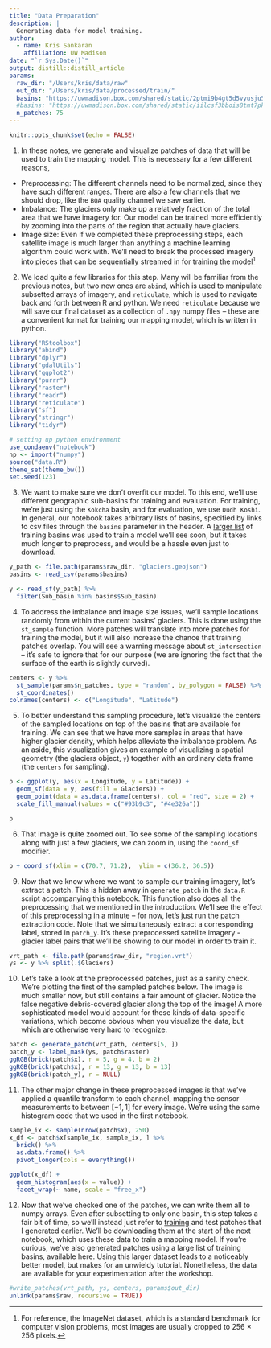 ```yaml
---
title: "Data Preparation"
description: |
  Generating data for model training.
author:
  - name: Kris Sankaran
    affiliation: UW Madison
date: "`r Sys.Date()`"
output: distill::distill_article
params:
  raw_dir: "/Users/kris/data/raw"
  out_dir: "/Users/kris/data/processed/train/"
  basins: "https://uwmadison.box.com/shared/static/2ptmi9b4gt5d5vyusju5u8kn5n1s6hnd.csv"
  #basins: "https://uwmadison.box.com/shared/static/iilcsf3bbois8tmt7pklriu219s4wlu6.csv" # for test basins
  n_patches: 75
---
```


```r
knitr::opts_chunk$set(echo = FALSE)
```


1. In these notes, we generate and visualize patches of data that will be used
to train the mapping model. This is necessary for a few different reasons,

* Preprocessing: The different channels need to be normalized, since they have
such different ranges. There are also a few channels that we should drop, like
the `BQA` quality channel we saw earlier.
* Imbalance: The glaciers only make up a relatively fraction of the total area
that we have imagery for. Our model can be trained more efficiently by zooming
into the parts of the region that actually have glaciers.
* Image size: Even if we completed these preprocessing steps, each satellite
image is much larger than anything a machine learning algorithm could work with.
We'll need to break the processed imagery into pieces that can be sequentially
streamed in for training the model^[For reference, the ImageNet dataset, which
is a standard benchmark for computer vision problems, most images are usually
cropped to 256 $\times$ 256 pixels.]

2. We load quite a few libraries for this step. Many will be familiar from the
previous notes, but two new ones are `abind`, which is used to manipulate
subsetted arrays of imagery, and `reticulate`, which is used to navigate back
and forth between R and python. We need `reticulate` because we will save our
final dataset as a collection of `.npy` numpy files -- these are a convenient
format for training our mapping model, which is written in python.

```r
library("RStoolbox")
library("abind")
library("dplyr")
library("gdalUtils")
library("ggplot2")
library("purrr")
library("raster")
library("readr")
library("reticulate")
library("sf")
library("stringr")
library("tidyr")

# setting up python environment
use_condaenv("notebook")
np <- import("numpy")
source("data.R")
theme_set(theme_bw())
set.seed(123)
```

3. We want to make sure we don't overfit our model. To this end, we'll use
different geographic sub-basins for training and evaluation. For training, we're
just using the `Kokcha` basin, and for evaluation, we use `Dudh Koshi`. In
general, our notebook takes arbitrary lists of basins, specified by links to csv
files through the `basins` parameter in the header. A [larger
list](https://uwmadison.box.com/shared/static/up5859yw686v5pcnjcq2xik8v4c69ka3.csv)
of training basins was used to train a model we'll see soon, but it takes much
longer to preprocess, and would be a hassle even just to download.

```r
y_path <- file.path(params$raw_dir, "glaciers.geojson")
basins <- read_csv(params$basins)

y <- read_sf(y_path) %>%
  filter(Sub_basin %in% basins$Sub_basin)
```
4. To address the imbalance and image size issues, we'll sample locations
randomly from within the current basins' glaciers. This is done using the
`st_sample` function. More patches will translate into more patches for training
the model, but it will also increase the chance that training patches overlap.
You will see a warning message about `st_intersection` -- it's safe to ignore
that for our purpose (we are ignoring the fact that the surface of the earth is
slightly curved).

```r
centers <- y %>%
  st_sample(params$n_patches, type = "random", by_polygon = FALSE) %>%
  st_coordinates()
colnames(centers) <- c("Longitude", "Latitude")
```
5. To better understand this sampling procedure, let's visualize the centers of
the sampled locations on top of the basins that are available for training. We
can see that we have more samples in areas that have higher glacier density,
which helps alleviate the imbalance problem. As an aside, this visualization
gives an example of visualizing a spatial geometry (the glaciers object, `y`)
together with an ordinary data frame (the `centers` for sampling).

```r
p <- ggplot(y, aes(x = Longitude, y = Latitude)) +
  geom_sf(data = y, aes(fill = Glaciers)) +
  geom_point(data = as.data.frame(centers), col = "red", size = 2) +
  scale_fill_manual(values = c("#93b9c3", "#4e326a"))

p
```
6. That image is quite zoomed out. To see some of the sampling locations along
with just a few glaciers, we can zoom in, using the `coord_sf` modifier.

```r
p + coord_sf(xlim = c(70.7, 71.2),  ylim = c(36.2, 36.5))
```
9. Now that we know where we want to sample our training imagery, let's extract
a patch. This is hidden away in `generate_patch` in the `data.R` script
accompanying this notebook. This function also does all the preprocessing that
we mentioned in the introduction. We'll see the effect of this preprocessing in
a minute -- for now, let's just run the patch extraction code. Note that we
simultaneously extract a corresponding label, stored in `patch_y`. It's these
preprocessed satellite imagery - glacier label pairs that we'll be showing to
our model in order to train it.

```r
vrt_path <- file.path(params$raw_dir, "region.vrt")
ys <- y %>% split(.$Glaciers)
```

10. Let's take a look at the preprocessed patches, just as a sanity check. We're
plotting the first of the sampled patches below. The image is much smaller now,
but still contains a fair amount of glacier. Notice the false negative
debris-covered glacier along the top of the image! A more sophisticated model
would account for these kinds of data-specific variations, which become obvious
when you visualize the data, but which are otherwise very hard to recognize.

```r
patch <- generate_patch(vrt_path, centers[5, ])
patch_y <- label_mask(ys, patch$raster)
ggRGB(brick(patch$x), r = 5, g = 4, b = 2)
ggRGB(brick(patch$x), r = 13, g = 13, b = 13)
ggRGB(brick(patch_y), r = NULL)
```

11. The other major change in these preprocessed images is that we've applied a
quantile transform to each channel, mapping the sensor measurements to between
$\left[-1, 1\right]$ for every image. We're using the same histogram code that
we used in the first notebook.

```r
sample_ix <- sample(nrow(patch$x), 250)
x_df <- patch$x[sample_ix, sample_ix, ] %>%
  brick() %>%
  as.data.frame() %>%
  pivot_longer(cols = everything())

ggplot(x_df) +
  geom_histogram(aes(x = value)) +
  facet_wrap(~ name, scale = "free_x")
```

12. Now that we've checked one of the patches, we can write them all to numpy
arrays. Even after subsetting to only one basin, this step takes a fair bit of
time, so we'll instead just refer to
[training](https://uwmadison.box.com/shared/static/d54agxzb5g8ivr7hkac8nygqd6nrgrqr.gz)
and test patches that I generated earlier. We'll be downloading them at the
start of the next notebook, which uses these data to train a mapping model. If
you're curious, we've also generated patches using a large list of training
basins, available here. Using this larger dataset leads to a noticeably better
model, but makes for an unwieldy tutorial. Nonetheless, the data are available
for your experimentation after the workshop.

```r
#write_patches(vrt_path, ys, centers, params$out_dir)
unlink(params$raw, recursive = TRUE))
```